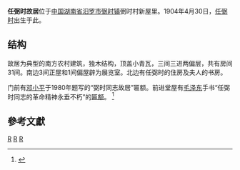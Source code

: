 {{coord|28|31|13|N|113|8|27|E|region:CN_type:landmark|display=title}}
{{文物保护单位
| 级别 = 全国
| 图片 = 
| 名称 = 任弼时故居
| 编号 = 3-16
| 分类 = 革命遗址及革命纪念建筑物
| 时代 = 1904年-1915年
| 所在 = [[湖南省|湖南省]][[汨罗市|汨罗市]]
| 登录 = 1988年
| Cat = 湖南全国重点文物保护单位
}}
'''任弼时故居'''位于[[中华人民共和国|中国]][[湖南省|湖南省]][[汨罗市|汨罗市]][[弼时镇|弼时镇]]弼时村新屋里。1904年4月30日，[[任弼时|任弼时]]出生于此。

== 结构 ==
故居为典型的南方农村建筑，独木结构，顶盖小青瓦，三间三进两偏层，共有房间31间。南边3间正屋和1间偏屋辟为展览室。北边有任弼时的住房及夫人的书房。

门前有[[邓小平|邓小平]]于1980年题写的“弼时同志故居”匾额。前进堂屋有[[毛泽东|毛泽东]]手书“任弼时同志的革命精神永垂不朽”的[[匾额|匾额]]。
<ref>{{Cite web |url=http://www.godpp.gov.cn/wmzh/2008-01/22/content_12287301.htm |title=第三批全国重点文物保护单位：任弼时故居 |accessdate=2008-12-13 |archive-date=2020-11-16 |archive-url=https://web.archive.org/web/20201116134217/http://www.godpp.gov.cn/wmzh/2008-01/22/content_12287301.htm |dead-url=no }}</ref>

== 參考文獻 ==

{{reflist}}

{{湖南小作品}}
{{湖南全国重点文物保护单位}}
[[Category:岳阳文物保护单位|R]]
[[Category:湖南名人故居|R]]
[[Category:汨罗市|R]]